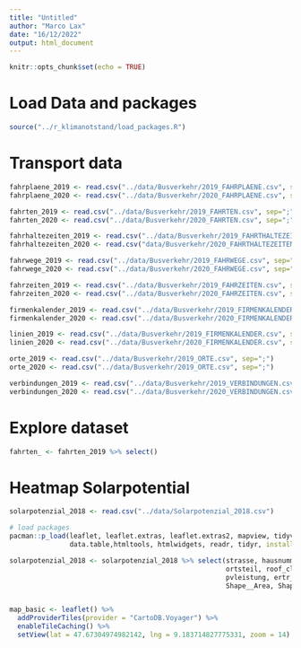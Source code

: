 ```yaml
---
title: "Untitled"
author: "Marco Lax"
date: "16/12/2022"
output: html_document
---
```


```r
knitr::opts_chunk$set(echo = TRUE)
```

# Load Data and packages

```r
source("../r_klimanotstand/load_packages.R")
```
# Transport data

```r
fahrplaene_2019 <- read.csv("../data/Busverkehr/2019_FAHRPLAENE.csv", sep=";")
fahrplaene_2020 <- read.csv("../data/Busverkehr/2020_FAHRPLAENE.csv", sep=";")

fahrten_2019 <- read.csv("../data/Busverkehr/2019_FAHRTEN.csv", sep=";")
fahrten_2020 <- read.csv("../data/Busverkehr/2020_FAHRTEN.csv", sep=";")

fahrhaltezeiten_2019 <- read.csv("../data/Busverkehr/2019_FAHRTHALTEZEITEN.csv", sep=";")
fahrhaltezeiten_2020 <- read.csv("data/Busverkehr/2020_FAHRTHALTEZEITEN.csv", sep=";")

fahrwege_2019 <- read.csv("../data/Busverkehr/2019_FAHRWEGE.csv", sep=";")
fahrwege_2020 <- read.csv("../data/Busverkehr/2020_FAHRWEGE.csv", sep=";")

fahrzeiten_2019 <- read.csv("../data/Busverkehr/2019_FAHRZEITEN.csv", sep=";")
fahrzeiten_2020 <- read.csv("../data/Busverkehr/2020_FAHRZEITEN.csv", sep=";")

firmenkalender_2019 <- read.csv("../data/Busverkehr/2019_FIRMENKALENDER.csv", sep=";")
firmenkalender_2020 <- read.csv("../data/Busverkehr/2020_FIRMENKALENDER.csv", sep=";")

linien_2019 <- read.csv("../data/Busverkehr/2019_FIRMENKALENDER.csv", sep=";")
linien_2020 <- read.csv("../data/Busverkehr/2020_FIRMENKALENDER.csv", sep=";")

orte_2019 <- read.csv("../data/Busverkehr/2019_ORTE.csv", sep=";")
orte_2020 <- read.csv("../data/Busverkehr/2019_ORTE.csv", sep=";")

verbindungen_2019 <- read.csv("../data/Busverkehr/2019_VERBINDUNGEN.csv", sep=";")
verbindungen_2020 <- read.csv("../data/Busverkehr/2020_VERBINDUNGEN.csv", sep=";")

```

# Explore dataset

```r
fahrten_ <- fahrten_2019 %>% select()
```

# Heatmap Solarpotential

```r
solarpotenzial_2018 <- read.csv("../data/Solarpotenzial_2018.csv")

# load packages
pacman::p_load(leaflet, leaflet.extras, leaflet.extras2, mapview, tidyverse, webshot, rgdal,
               data.table,htmltools, htmlwidgets, readr, tidyr, install = T, update = F)

```

```r
solarpotenzial_2018 <- solarpotenzial_2018 %>% select(strasse, hausnummer, zusatz, ort,
                                                      ortsteil, roof_class, solflaeche,
                                                      pvleistung, ertr_leist, pvco2, solanlage,
                                                      Shape__Area, Shape_Leng, Shape__Length)


map_basic <- leaflet() %>% 
  addProviderTiles(provider = "CartoDB.Voyager") %>% 
  enableTileCaching() %>% 
  setView(lat = 47.67304974982142, lng = 9.183714827775331, zoom = 14) 


```









